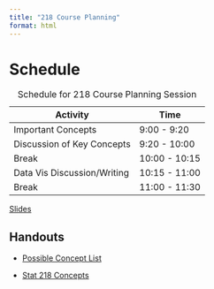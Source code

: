 ```yaml
---
title: "218 Course Planning"
format: html
---
```


# Schedule

| Activity                    | Time          |
|-----------------------------|---------------|
| Important Concepts          | 9:00 - 9:20   |
| Discussion of Key Concepts  | 9:20 - 10:00  |
| Break                       | 10:00 - 10:15 |
| Data Vis Discussion/Writing | 10:15 - 11:00 |
| Break                       | 11:00 - 11:30 |

: Schedule for 218 Course Planning Session

[Slides](02-course-planning-slides.qmd)

## Handouts

-   [Possible Concept List](files/List%20of%20Concepts.pdf)

-   [Stat 218 Concepts](files/Important%20Concepts.pdf)
